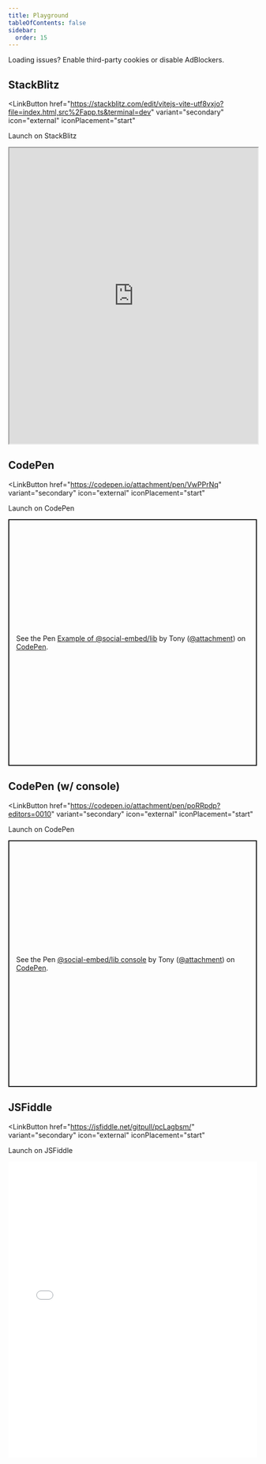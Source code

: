 ```yaml
---
title: Playground
tableOfContents: false
sidebar:
  order: 15
---
```


<Aside type="tip">
Loading issues? Enable third-party cookies or disable AdBlockers.
</Aside>

## StackBlitz

<LinkButton
  href="https://stackblitz.com/edit/vitejs-vite-utf8vxjo?file=index.html,src%2Fapp.ts&terminal=dev"
  variant="secondary"
  icon="external"
  iconPlacement="start"
>
  Launch on StackBlitz
</LinkButton>

<iframe src="https://stackblitz.com/edit/vitejs-vite-utf8vxjo?ctl=1&embed=1&file=src%2Fapp.ts" width="100%" height="600" />

## CodeSandbox

<LinkButton
  href="https://codesandbox.io/p/sandbox/example-of-social-embed-lib-3gntvf"
  variant="secondary"
  icon="external"
  iconPlacement="start"
>
  Launch on CodeSandbox
</LinkButton>

<iframe src="https://codesandbox.io/embed/3gntvf?view=editor+%2B+preview&module=%2Fsrc%2FApp.tsx&hidenavigation=1"
  style="width:100%; height: 500px; border:0; border-radius: 4px; overflow:hidden;"
  title="Example of @social-embed/lib"
  allow="accelerometer; ambient-light-sensor; camera; encrypted-media; geolocation; gyroscope; hid; microphone; midi; payment; usb; vr; xr-spatial-tracking"
  sandbox="allow-forms allow-modals allow-popups allow-presentation allow-same-origin allow-scripts"
></iframe>

## CodePen

<LinkButton
  href="https://codepen.io/attachment/pen/VwPPrNq"
  variant="secondary"
  icon="external"
  iconPlacement="start"
>
  Launch on CodePen
</LinkButton>

<p class="codepen" data-height="500" data-default-tab="js,result" data-slug-hash="VwPPrNq" data-pen-title="Example of @social-embed/lib" data-preview="true" data-editable="true" data-user="attachment" style="height: 500px; box-sizing: border-box; display: flex; align-items: center; justify-content: center; border: 2px solid; margin: 1em 0; padding: 1em;">
  <span>See the Pen <a href="https://codepen.io/attachment/pen/VwPPrNq">
  Example of @social-embed/lib</a> by Tony (<a href="https://codepen.io/attachment">@attachment</a>)
  on <a href="https://codepen.io">CodePen</a>.</span>
</p>
<script async src="https://public.codepenassets.com/embed/index.js"></script>

## CodePen (w/ console)

<LinkButton
  href="https://codepen.io/attachment/pen/poRRpdp?editors=0010"
  variant="secondary"
  icon="external"
  iconPlacement="start"
>
  Launch on CodePen
</LinkButton>

<p class="codepen" data-height="500" data-default-tab="js,result" data-slug-hash="poRRpdp" data-pen-title="@social-embed/lib console" data-preview="true" data-editable="true" data-user="attachment" style="height: 500px; box-sizing: border-box; display: flex; align-items: center; justify-content: center; border: 2px solid; margin: 1em 0; padding: 1em;">
  <span>See the Pen <a href="https://codepen.io/attachment/pen/poRRpdp">
  @social-embed/lib console</a> by Tony (<a href="https://codepen.io/attachment">@attachment</a>)
  on <a href="https://codepen.io">CodePen</a>.</span>
</p>
<script async src="https://public.codepenassets.com/embed/index.js"></script>

## JSFiddle

<LinkButton
  href="https://jsfiddle.net/gitpull/pcLagbsm/"
  variant="secondary"
  icon="external"
  iconPlacement="start"
>
  Launch on JSFiddle
</LinkButton>

<iframe width="100%" height="600" src="//jsfiddle.net/gitpull/pcLagbsm/embedded/result,js/" frameborder="0" loading="lazy" allowtransparency="true" allowfullscreen="true"></iframe>
